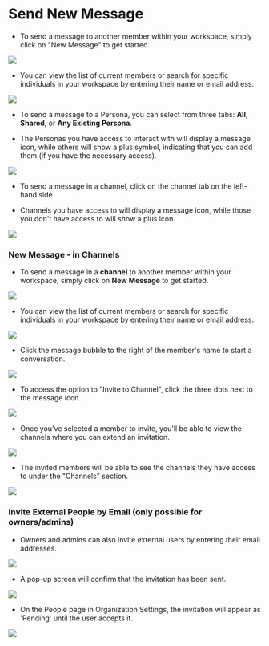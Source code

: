 # Send New Message




* To send a message to another member within your workspace, simply click on "New Message" to get started.



![](/images/Screenshot2025-02-03at3.12.06PM.png)



* You can view the list of current members or search for specific individuals in your workspace by entering their name or email address.


![](/images/MyAI-AICreated@3x\(19\).png)


* To send a message to a Persona, you can select from three tabs: **All**, **Shared**, or **Any Existing Persona**.

* The Personas you have access to interact with will display a message icon, while others will show a plus symbol, indicating that you can add them (if you have the necessary access).



![](/images/MyAI-AICreated@3x\(18\).png)


* To send a message in a channel, click on the channel tab on the left-hand side.

* Channels you have access to will display a message icon, while those you don't have access to will show a plus icon.


![](/images/MyAI-AICreated@3x\(20\).png)



### New Message - in Channels


* To send a message in a **channel** to another member within your workspace, simply click on **New Message** to get started.


![](/images/Screenshot2025-02-03at3.12.06PM.png)


* You can view the list of current members or search for specific individuals in your workspace by entering their name or email address.


![](/images/MyAI-AICreated@3x\(27\).png)


* Click the message bubble to the right of the member's name to start a conversation.


![](/images/Screenshot2025-02-19at9.51.44AM.png)


* To access the option to "Invite to Channel", click the three dots next to the message icon.


![](/images/MyAI-AICreated@3x\(22\).png)


* Once you've selected a member to invite, you'll be able to view the channels where you can extend an invitation.


![](/images/MyAI-AICreated@3x\(23\).png)


* The invited members will be able to see the channels they have access to under the "Channels" section.


![](/images/MyAI-AICreated@3x\(24\).png)


### **Invite External People by Email (only possible for owners/admins)**


* Owners and admins can also invite external users by entering their email addresses.


![](/images/MyAI-AICreated@3x\(25\).png)


* A pop-up screen will confirm that the invitation has been sent.


![](/images/MyAI-AICreated@3x\(26\).png)


* On the People page in Organization Settings, the invitation will appear as 'Pending' until the user accepts it.

![](/images/Settings-accountsettings\(2\).png)
